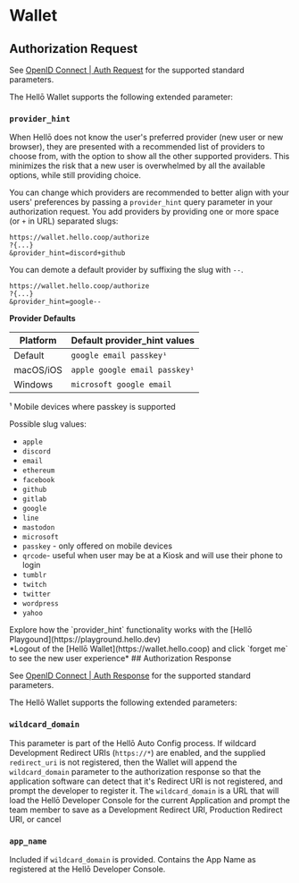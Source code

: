 
# Wallet

## Authorization Request 

See [OpenID Connect | Auth Request](../oidc/request/) for the supported standard parameters.

The Hellō Wallet supports the following extended parameter:

### `provider_hint`

When Hellō does not know the user's preferred provider (new user or new browser), they are presented with a recommended list of providers to choose from, with the option to show all the other supported providers. This minimizes the risk that a new user is overwhelmed by all the available options, while still providing choice.

You can change which providers are recommended to better align with your users' preferences by passing a `provider_hint` query parameter in your authorization request.  You add providers by providing one or more space (or `+` in URL) separated slugs: 

```http {3}
https://wallet.hello.coop/authorize
?{...}
&provider_hint=discord+github
```

You can demote a default provider by suffixing the slug with `--`.

```http /google--/
https://wallet.hello.coop/authorize
?{...}
&provider_hint=google--
```

**Provider Defaults** 

| Platform     | Default provider_hint values  |
| -----------  | ----------------------------- |
| Default      | `google email passkey¹`       |
| macOS/iOS    | `apple google email passkey¹` |
| Windows      | `microsoft google email`      |

¹ Mobile devices where passkey is supported

Possible slug values:

- `apple`
- `discord`
- `email`
- `ethereum`
- `facebook`
- `github`
- `gitlab`
- `google`
- `line`
- `mastodon`
- `microsoft`
- `passkey` - only offered on mobile devices
- `qrcode`- useful when user may be at a Kiosk and will use their phone to login
- `tumblr`
- `twitch`
- `twitter`
- `wordpress`
- `yahoo`


<Callout type="info" emoji="🦆">
Explore how the `provider_hint` functionality works with the [Hellō Playgound](https://playground.hello.dev)<br/>
*Logout of the [Hellō Wallet](https://wallet.hello.coop) and click `forget me` to see the new user experience*
</Callout>
## Authorization Response

See [OpenID Connect | Auth Response](../oidc/response/) for the supported standard parameters.

The Hellō Wallet supports the following extended parameters:

### `wildcard_domain`

This parameter is part of the Hellō Auto Config process. If wildcard Development Redirect URIs (`https://*`) are enabled, and the supplied `redirect_uri` is not registered,
then the Wallet will append the `wildcard_domain` parameter to the authorization response so that the application software can detect that it's Redirect URI is not registered, and prompt the developer to register it. The `wildcard_domain` is a URL that will load the Hellō Developer Console for the current Application and prompt the team member to save as a Development Redirect URI, Production Redirect URI, or cancel

### `app_name`

Included if `wildcard_domain` is provided. Contains the App Name as registered at the Hellō Developer Console.

